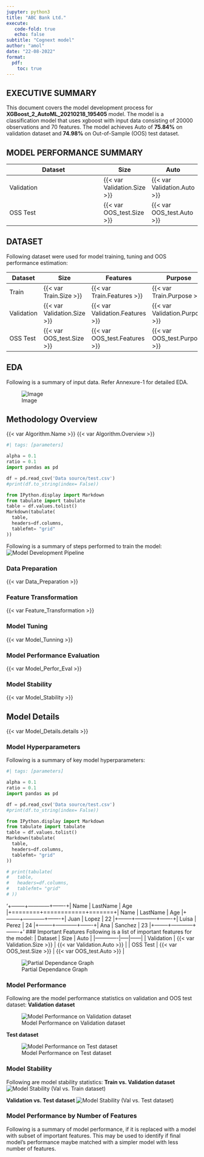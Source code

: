 ```yaml
---
jupyter: python3
title: "ABC Bank Ltd."
execute:
   code-fold: true
   echo: false
subtitle: "Cognext model"
author: "amol"
date: "22-08-2022"
format:
  pdf:
    toc: true
---
```


## EXECUTIVE SUMMARY
  This document covers the model development process for **XGBoost_2_AutoML_20210218_195405** model. The model is a classification model that uses xgboost with input data consisting of 20000 observations and 70 features. The model achieves Auto of **75.84%** on validation dataset and **74.98%** on Out-of-Sample (OOS) test dataset.

## MODEL PERFORMANCE SUMMARY
  | Dataset     |   Size                      |      Auto                   |
  |-------------|-----|------|
  | Validation  | {{< var Validation.Size >}} | {{< var Validation.Auto >}} |
  | OSS Test    | {{< var OOS_test.Size >}}   | {{< var OOS_test.Auto >}}   |

## DATASET
  Following dataset were used for model training, tuning and OOS performance estimation:

  | Dataset   |   Size       |   Features  | Purpose    |
  |-----------|--------------|-------------|------------|
  | Train     | {{< var Train.Size >}} | {{< var Train.Features >}} |{{< var Train.Purpose >}} |
  |Validation |{{< var Validation.Size >}}|{{< var Validation.Features >}}|{{< var Validation.Purpose >}}|
  | OSS Test  |{{< var OOS_test.Size >}}   | {{< var OOS_test.Features >}}|{{< var OOS_test.Purpose >}}|

## EDA
  Following is a summary of input data. Refer Annexure-1 for detailed EDA.
  
  ![Image](Images/images.jpeg)

## Methodology Overview
  {{< var Algorithm.Name >}} {{< var Algorithm.Overview >}}

```python
#| tags: [parameters]

alpha = 0.1
ratio = 0.1
import pandas as pd

df = pd.read_csv('Data source/test.csv')
#print(df.to_string(index= False))

from IPython.display import Markdown
from tabulate import tabulate
table = df.values.tolist()
Markdown(tabulate(
  table, 
  headers=df.columns,
  tablefmt= "grid"
))

```
 Following is a summary of steps performed to train the model:
 ![Model Development Pipeline](Images/images.jpeg)

### Data Preparation
  {{< var Data_Preparation >}}

### Feature Transformation
  {{< var Feature_Transformation >}}

### Model Tuning
  {{< var Model_Tunning >}}

### Model Performance Evaluation
  {{< var Model_Perfor_Eval >}}

### Model Stability
  {{< var Model_Stability >}}

## Model Details
  {{< var Model_Details.details >}}

### Model Hyperparameters
  Following is a summary of key model hyperparameters:
```python
#| tags: [parameters]

alpha = 0.1
ratio = 0.1
import pandas as pd

df = pd.read_csv('Data source/test.csv')
#print(df.to_string(index= False))

from IPython.display import Markdown
from tabulate import tabulate
table = df.values.tolist()
Markdown(tabulate(
  table, 
  headers=df.columns,
  tablefmt= "grid"
))

# print(tabulate(
#   table, 
#   headers=df.columns,
#   tablefmt= "grid"
# ))
```

'+--------+------------+-------+\n| Name   | LastName   | Age   |\n+========+============+=======+\n| Name   | LastName   | Age   |\n+--------+------------+-------+\n| Juan   | Lopez      | 22    |\n+--------+------------+-------+\n| Luisa  | Perez      | 24    |\n+--------+------------+-------+\n| Ana    | Sanchez    | 23    |\n+--------+------------+-------+'
### Important Features
  Following is a list of important features for the model:
  | Dataset     |   Size                      |      Auto                   |
  |-------------|-----|------|
  | Validation  | {{< var Validation.Size >}} | {{< var Validation.Auto >}} |
  | OSS Test    | {{< var OOS_test.Size >}}   | {{< var OOS_test.Auto >}}   |

  ![Partial Dependance Graph](Images/pdg.png)

### Model Performance
  Following are the model performance statistics on validation and OOS test dataset:
  **Validation dataset**

  ![Model Performance on Validation dataset](Images/roc.png)

  **Test dataset**

  ![Model Performance on Test dataset](Images/roc.png)

### Model Stability
  Following are model stability statistics:
  **Train vs. Validation dataset**
  ![Model Stability (Val vs. Train dataset)](Images/roc.png)

  **Validation vs. Test dataset**
  ![Model Stability (Val vs. Test dataset)](Images/roc.png)

### Model Performance by Number of Features
  Following is a summary of model performance, if it is replaced with a model with subset of important features. This may be used to identify if final model’s performance maybe matched with a simpler model with less number of features.